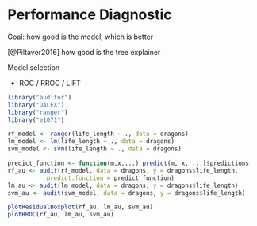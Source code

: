 # Performance Diagnostic {#performanceDiagnostic}

Goal: how good is the model, which is better

[@Piltaver2016] how good is the tree explainer

Model selection

+ ROC / RROC / LIFT

```{r, warning=FALSE, message=FALSE}
library("auditor")
library("DALEX")
library("ranger")
library("e1071")

rf_model <- ranger(life_length ~ ., data = dragons)
lm_model <- lm(life_length ~ ., data = dragons)
svm_model <- svm(life_length ~ ., data = dragons)

predict_function <- function(m,x,...) predict(m, x, ...)$predictions
rf_au <- audit(rf_model, data = dragons, y = dragons$life_length,
           predict.function = predict_function)
lm_au <- audit(lm_model, data = dragons, y = dragons$life_length)
svm_au <- audit(svm_model, data = dragons, y = dragons$life_length)

plotResidualBoxplot(rf_au, lm_au, svm_au)
plotRROC(rf_au, lm_au, svm_au)
```

